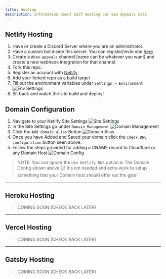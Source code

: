 ---
title: Hosting
description: Information about Self Hosting our Ban Appeals Site
---

## Netlify Hosting

1. Have or create a Discord Server where you are an administrator.
2. Have a custom bot inside this server. You can register/invte one [here](https://discord.com/login?redirect_to=%2Fdevelopers%2Fapplications)
3. Create a `#ban-appeals` channel (name can be whatever you want) and create a new webhook integration for that channel.
4. Fork this repo.
5. Register an account with [Netlify](https://www.netlify.com/)
6. Add your forked repo as a build target
7. Fill out the environment variables under `Settings > Environment`
![Env Settings](https://cdn.prettychill.dev/26b9a4.png)
8. Sit back and watch the site build and deploy!


## Domain Configuration
1. Navigate to your Netlify Site Settings
![Site Settings](https://media.discordapp.net/attachments/651374681072467989/872656456686637076/image0.png)
2. In the Site Settings go under `Domain Management`
![Domain Management](https://media.discordapp.net/attachments/651374681072467989/872656457009610772/image1.png)
3. Click the `Add domain alias` Button
![Domain Alias](https://media.discordapp.net/attachments/651374681072467989/872656457433219102/image2.png)
4. Once you have Added and Saved your domain click the `Check DNS configuration` button seen above.
5. Follow the steps provided for adding a CNAME record to Cloudflare or any Domain Host
![Domain Config](https://media.discordapp.net/attachments/651374681072467989/872657710498349056/image0.png)

> NOTE: You can Ignore the `Use Netlify DNS` option in The Domain Config shown above 👆! It's not needed and extra work to setup something that your Domain host should offer out the gate!


---

## Heroku Hosting
> COMING SOON (CHECK BACK LATER)

---

## Vercel Hosting
> COMING SOON (CHECK BACK LATER)


---

## Gatsby Hosting
> COMING SOON (CHECK BACK LATER)


